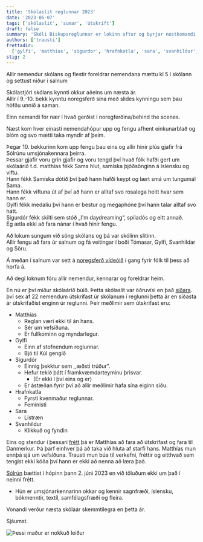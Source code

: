 ```yaml
---
title: 'Skólaslit reglunnar 2023'
date: '2023-06-07'
tags: ['skólaslit', 'sumar', 'útskrift']
draft: false
summary: 'Skóli Biskupsreglunnar er lokinn aftur og byrjar næstkomandi haust'
authors: ['trausti']
frettadir:
  ['gylfi', 'matthias', 'sigurdor', 'hrafnkatla', 'sara', 'svanhildur', 'solrun', 'trausti']
stig: 2
---
```


Allir nemendur skólans og flestir foreldrar nemendana mættu kl 5 í skólann og settust niður í salnum

Skólastjóri skólans kynnti okkur aðeins um næsta ár. \
Allir í 9.-10. bekk kynntu noregsferð sína með slides kynningu sem þau höfðu unnið á saman.

Einn nemandi fór nær í hvað gerðist í noregferðina/behind the scenes.

Næst kom hver einasti nemendahópur upp og fengu afhent einkunarblað og blóm og svo mætti taka myndir af þeim.

Þegar 10. bekkurinn kom upp fengu þau eins og allir hinir plús gjafir frá Sólrúnu umsjónakennara þeirra. \
Þessar gjafir voru grín gjafir og voru tengd því hvað fólk hafði gert um skólaárið
t.d. matthías fékk Sama hlut, samíska þjóðsönginn á íslensku og viftu. \
Hann fékk Samíska dótið því það hann hafði keypt og lært smá um tungumál Sama. \
Hann fékk viftuna út af því að hann er alltaf svo rosalega heitt hvar sem hann er.\
Gylfi fékk medalíu því hann er bestur og megaphóne því hann talar alltaf svo hátt. \
Sigurdór fékk skilti sem stóð „I'm daydreaming“, spiladós og eitt annað. \
Ég ætla ekki að fara nánar í hvað hinir fengu.

Að lokum sungum við söng skólans og þá var skólinn slitinn. \
Allir fengu að fara úr salnum og fá veitingar í boði Tómasar, Gylfi, Svanhildar og Söru.

Á meðan í salnum var sett á [noregsferð vídeóið](/verkefni/noregsferd-2023) í gang fyrir fólk til þess að horfa á.

Að degi loknum fóru allir nemendur, kennarar og foreldrar heim.

En nú er því miður skólaárið búið.
Þetta skólaslit var öðruvísi en það [síðara](/frettir/skolaslit-2022).
því sex af 22 nemendum útskrifast úr skólanum í reglunni þetta ár en síðasta ár útskrifaðist enginn úr reglunni.
Þeir meðlimir sem útskrifast eru:

- Matthías
  - Reglan væri ekki til án hans.
  - Sér um vefsíðuna.
  - Er fullkominn og myndarlegur.
- Gylfi
  - Einn af stofnendum reglunnar.
  - Bjó til Kúl gengið
- Sigurdór
  - Einnig þekktur sem ,,æðsti trúður".
  - Hefur tekið þátt í framkvæmdarteyminu þrisvar.
    - (Er ekki í því eins og er)
  - Er ástæðan fyrir því að allir meðlimir hafa sína eiginn síðu.
- Hrafnkatla
  - Fyrsti kvenmaður reglunnar.
  - Feministi
- Sara
  - Listræn
- Svanhildur
  - Klikkuð og fyndin

Eins og stendur í þessari [frétt](/frettir/trausti-laerir)
þá er Matthías að fara að útskrifast og fara til Danmerkur.
Þá þarf einhver þá að taka við hluta af starfi hans.
Matthías mun ennþá sjá um vefsíðuna.
Trausti mun búa til verkefni, fréttir og eitthvað sem tengist ekki kóða
því hann er ekki að nenna að læra það.

[Sólrún](/medlimir/solrun) bættist í hópinn þann 2. júni 2023 en við töluðum ekki um það í neinni frétt.

- Hún er umsjónarkennarinn okkar og kennir sagnfræði, íslensku, bókmenntir, textíl, samfélagsfræði og fleira.

Vonandi verður næsta skólaár skemmtilegra en þetta ár.

Sjáumst.

![Þessi maður er nokkuð leiður](/static/images/faerslur/annad/leidur-madur.jpg)
